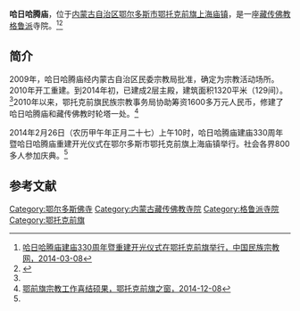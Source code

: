 {{distinguish|哈日根图庙}}
{{Infobox Tibetan Buddhist monastery
|name =哈日哈腾庙
|image = 
|image size = 250px
|alt = 
|caption = 
|t=
|w=
|to = 
|ipa={{IPA|}}
|z=
|thdl=
|e=
|tc=哈日哈騰廟
|s=哈日哈腾庙
|p=
|m=
|k=
|pushpin_map = 
|latd =  | latm =  | lats =  | latNS = 
|longd=  | longm= | longs =| longEW = 
|iso_region = 
|map_caption = 
|mapsize = 
|location_country = 中国
|location = {{CHN}}[[内蒙古自治区|内蒙古自治区]][[鄂尔多斯市|鄂尔多斯市]][[鄂托克前旗|鄂托克前旗]]
|coordinates_display =
|founded_by = 
|date_founded =
|date_renovated =
|sect = [[格鲁派|格鲁派]]
|mather =
|children =
|dedicated_to = 
|tulku =
|head_lama = 
|head_mgh =
|no._of_monks = 
|architecture = 
|festivals =
|footnotes = 
}}

'''哈日哈腾庙'''，位于[[内蒙古自治区|内蒙古自治区]][[鄂尔多斯市|鄂尔多斯市]][[鄂托克前旗|鄂托克前旗]][[上海庙镇|上海庙镇]]，是一座[[藏传佛教|藏传佛教]][[格鲁派|格鲁派]]寺院。<ref name=zgmz>[http://www.mzb.com.cn/html/Home/report/14034388-1.htm 哈日哈腾庙建庙330周年暨重建开光仪式在鄂托克前旗举行，中国民族宗教网，2014-03-08]{{dead link|date=2017年12月 |bot=InternetArchiveBot |fix-attempted=yes }}</ref><ref>{{Cite web |url=http://www.shmedz.gov.cn/shmzzf/zjshm/jbqk/shmzgk/201411/t20141106_1249777.html |title=上海庙镇概况，上海庙镇，2014-11-06 |accessdate=2015-04-26 |archive-date=2016-03-04 |archive-url=https://web.archive.org/web/20160304141636/http://www.shmedz.gov.cn/shmzzf/zjshm/jbqk/shmzgk/201411/t20141106_1249777.html |dead-url=yes }}</ref>

==简介==
2009年，哈日哈腾庙经内蒙古自治区民委宗教局批准，确定为宗教活动场所。2010年开工重建。到2014年初，已建成2层主殿，建筑面积1320平米（129间）。<ref name=zgmz/>2010年以来，鄂托克前旗民族宗教事务局协助筹资1600多万元人民币，修建了哈日哈腾庙和藏传佛教时轮塔一处。<ref name=etk>[http://www.etkqq.gov.cn/eqq2014/zwgk1/zhxw/201412/t20141208_1279094.html 鄂前旗宗教工作喜结硕果，鄂托克前旗之窗，2014-12-08]{{Dead link|date=2019年12月 |bot=InternetArchiveBot |fix-attempted=yes }}</ref>

2014年2月26日（农历甲午年正月二十七）上午10时，哈日哈腾庙建庙330周年暨哈日哈腾庙重建开光仪式在鄂尔多斯市鄂托克前旗上海庙镇举行。社会各界800多人参加庆典。<ref name=zgmz/>

==参考文献==
{{reflist}}

[[Category:鄂尔多斯佛寺|Category:鄂尔多斯佛寺]]
[[Category:内蒙古藏传佛教寺院|Category:内蒙古藏传佛教寺院]]
[[Category:格鲁派寺院|Category:格鲁派寺院]]
[[Category:鄂托克前旗|Category:鄂托克前旗]]